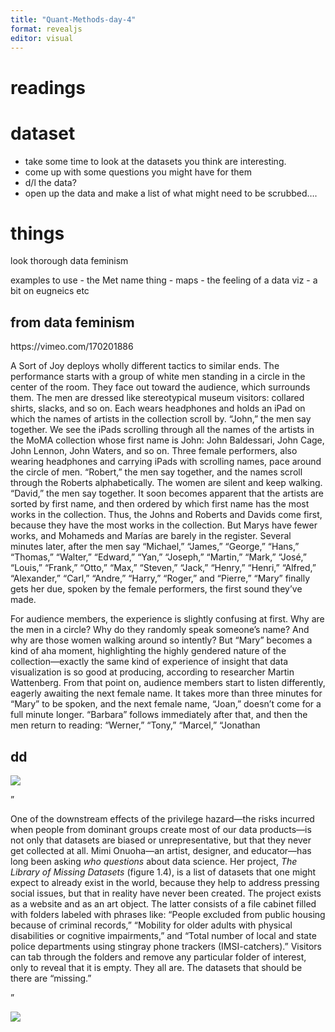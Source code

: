 ```yaml
---
title: "Quant-Methods-day-4"
format: revealjs
editor: visual
---
```



# readings


# dataset

- take some time to look at the datasets you think are interesting.
- come up with some questions you might have for them
- d/l the data?
- open up the data and make a list of what might need to be scrubbed....



# things

look thorough data feminism

examples to use - the Met name thing - maps - the feeling of a data viz - a bit on eugneics etc

## from data feminism

https://vimeo.com/170201886

::: notes
A Sort of Joy deploys wholly different tactics to similar ends. The performance starts with a group of white men standing in a circle in the center of the room. They face out toward the audience, which surrounds them. The men are dressed like stereotypical museum visitors: collared shirts, slacks, and so on. Each wears headphones and holds an iPad on which the names of artists in the collection scroll by. "John," the men say together. We see the iPads scrolling through all the names of the artists in the MoMA collection whose first name is John: John Baldessari, John Cage, John Lennon, John Waters, and so on. Three female performers, also wearing headphones and carrying iPads with scrolling names, pace around the circle of men. "Robert," the men say together, and the names scroll through the Roberts alphabetically. The women are silent and keep walking. "David," the men say together. It soon becomes apparent that the artists are sorted by first name, and then ordered by which first name has the most works in the collection. Thus, the Johns and Roberts and Davids come first, because they have the most works in the collection. But Marys have fewer works, and Mohameds and Marías are barely in the register. Several minutes later, after the men say "Michael," "James," "George," "Hans," "Thomas," "Walter," "Edward," "Yan," "Joseph," "Martin," "Mark," "José," "Louis," "Frank," "Otto," "Max," "Steven," "Jack," "Henry," "Henri," "Alfred," "Alexander," "Carl," "Andre," "Harry," "Roger," and "Pierre," "Mary" finally gets her due, spoken by the female performers, the first sound they've made.

For audience members, the experience is slightly confusing at first. Why are the men in a circle? Why do they randomly speak someone's name? And why are those women walking around so intently? But "Mary" becomes a kind of aha moment, highlighting the highly gendered nature of the collection---exactly the same kind of experience of insight that data visualization is so good at producing, according to researcher Martin Wattenberg. From that point on, audience members start to listen differently, eagerly awaiting the next female name. It takes more than three minutes for "Mary" to be spoken, and the next female name, "Joan," doesn't come for a full minute longer. "Barbara" follows immediately after that, and then the men return to reading: "Werner," "Tony," "Marcel," "Jonathan
:::

## 

## dd

![](https://resize-v3.pubpub.org/eyJidWNrZXQiOiJhc3NldHMucHVicHViLm9yZyIsImtleSI6Imc1OXFxN3VvLzAxNTgzODg3Njg1OTAyLmpwZyIsImVkaXRzIjp7InJlc2l6ZSI6eyJ3aWR0aCI6MTYwMCwiZml0IjoiaW5zaWRlIiwid2l0aG91dEVubGFyZ2VtZW50Ijp0cnVlfX19)

"

One of the downstream effects of the privilege hazard---the risks incurred when people from dominant groups create most of our data products---is not only that datasets are biased or unrepresentative, but that they never get collected at all. Mimi Onuoha---an artist, designer, and educator---has long been asking *who questions* about data science. Her project, *The Library of Missing Datasets* (figure 1.4), is a list of datasets that one might expect to already exist in the world, because they help to address pressing social issues, but that in reality have never been created. The project exists as a website and as an art object. The latter consists of a file cabinet filled with folders labeled with phrases like: "People excluded from public housing because of criminal records," "Mobility for older adults with physical disabilities or cognitive impairments," and "Total number of local and state police departments using stingray phone trackers (IMSI-catchers)." Visitors can tab through the folders and remove any particular folder of interest, only to reveal that it is empty. They all are. The datasets that should be there are "missing."

"

![](https://resize-v3.pubpub.org/eyJidWNrZXQiOiJhc3NldHMucHVicHViLm9yZyIsImtleSI6ImE2M3hvam44LzUxNTgzODg3Njg1ODg3LmpwZyIsImVkaXRzIjp7InJlc2l6ZSI6eyJ3aWR0aCI6MTYwMCwiZml0IjoiaW5zaWRlIiwid2l0aG91dEVubGFyZ2VtZW50Ijp0cnVlfX19)
